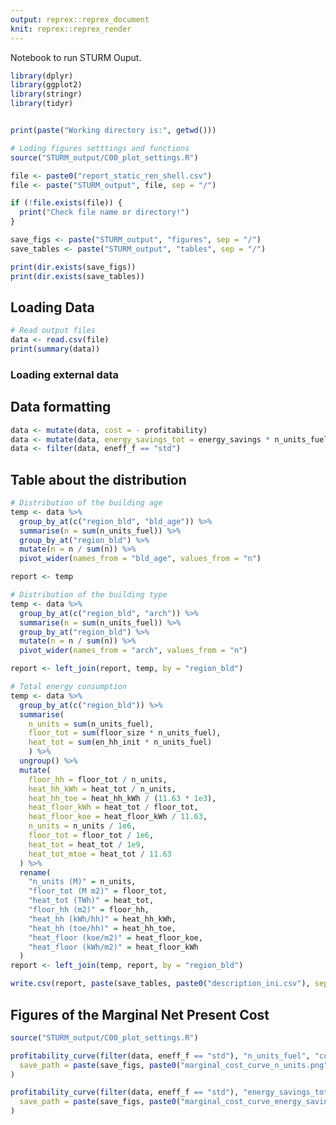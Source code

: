 ```yaml
---
output: reprex::reprex_document
knit: reprex::reprex_render
---
```


Notebook to run STURM Ouput.

```r
library(dplyr)
library(ggplot2)
library(stringr)
library(tidyr)


print(paste("Working directory is:", getwd()))

# Loding figures setttings and functions
source("STURM_output/C00_plot_settings.R")

```

```r
file <- paste0("report_static_ren_shell.csv")
file <- paste("STURM_output", file, sep = "/")

if (!file.exists(file)) {
  print("Check file name or directory!")
}

save_figs <- paste("STURM_output", "figures", sep = "/")
save_tables <- paste("STURM_output", "tables", sep = "/")

print(dir.exists(save_figs))
print(dir.exists(save_tables))

```

## Loading Data
```r
# Read output files
data <- read.csv(file)
print(summary(data))
```

### Loading external data


## Data formatting
```r
data <- mutate(data, cost = - profitability)
data <- mutate(data, energy_savings_tot = energy_savings * n_units_fuel)
data <- filter(data, eneff_f == "std")
```

## Table about the distribution

```r
# Distribution of the building age
temp <- data %>%
  group_by_at(c("region_bld", "bld_age")) %>%
  summarise(n = sum(n_units_fuel)) %>%
  group_by_at("region_bld") %>%
  mutate(n = n / sum(n)) %>%
  pivot_wider(names_from = "bld_age", values_from = "n")

report <- temp

# Distribution of the building type
temp <- data %>%
  group_by_at(c("region_bld", "arch")) %>%
  summarise(n = sum(n_units_fuel)) %>%
  group_by_at("region_bld") %>%
  mutate(n = n / sum(n)) %>%
  pivot_wider(names_from = "arch", values_from = "n")

report <- left_join(report, temp, by = "region_bld")

# Total energy consumption
temp <- data %>%
  group_by_at(c("region_bld")) %>%
  summarise(
    n_units = sum(n_units_fuel),
    floor_tot = sum(floor_size * n_units_fuel),
    heat_tot = sum(en_hh_init * n_units_fuel)
    ) %>%
  ungroup() %>%
  mutate(
    floor_hh = floor_tot / n_units,
    heat_hh_kWh = heat_tot / n_units,
    heat_hh_toe = heat_hh_kWh / (11.63 * 1e3),
    heat_floor_kWh = heat_tot / floor_tot,
    heat_floor_koe = heat_floor_kWh / 11.63,
    n_units = n_units / 1e6,
    floor_tot = floor_tot / 1e6,
    heat_tot = heat_tot / 1e9,
    heat_tot_mtoe = heat_tot / 11.63
  ) %>%
  rename(
    "n_units (M)" = n_units,
    "floor_tot (M m2)" = floor_tot,
    "heat_tot (TWh)" = heat_tot,
    "floor_hh (m2)" = floor_hh,
    "heat_hh (kWh/hh)" = heat_hh_kWh,
    "heat_hh (toe/hh)" = heat_hh_toe,
    "heat_floor (koe/m2)" = heat_floor_koe,
    "heat_floor (kWh/m2)" = heat_floor_kWh
  )
report <- left_join(temp, report, by = "region_bld")

write.csv(report, paste(save_tables, paste0("description_ini.csv"), sep = "/"))

```

## Figures of the Marginal Net Present Cost

```r
source("STURM_output/C00_plot_settings.R")

profitability_curve(filter(data, eneff_f == "std"), "n_units_fuel", "cost",
  save_path = paste(save_figs, paste0("marginal_cost_curve_n_units.png"), sep = "/")
)

profitability_curve(filter(data, eneff_f == "std"), "energy_savings_tot", "cost",
  save_path = paste(save_figs, paste0("marginal_cost_curve_energy_savings_tot.png"), sep = "/")
)
```


